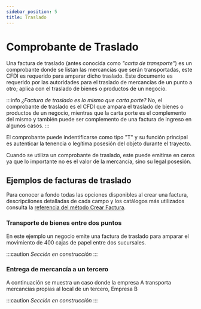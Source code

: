```yaml
---
sidebar_position: 5
title: Traslado
---
```


# Comprobante de Traslado

Una factura de traslado (antes conocida como _"carta de transporte"_) es un comprobante donde se listan las mercancías que serán transportadas, este CFDI es requerido para amparar dicho traslado.
Este documento es requerido por las autoridades para el traslado de mercancías de un punto a otro; aplica con el traslado de bienes o productos de un negocio.

:::info *¿Factura de traslado es lo mismo que carta porte?*
No, el comprobante de traslado es el CFDI que ampara el traslado de bienes o productos de un negocio, mientras que la carta porte es el complemento del mismo y también puede ser complemento de una factura de ingreso en algunos casos.
:::

El comprobante puede indentificarse como tipo "T" y su función principal es autenticar la tenencia o legítima posesión del objeto durante el trayecto.

Cuando se utiliza un comprobante de traslado, este puede emitirse en ceros ya que lo importante no es el valor de la mercancía, sino su legal posesión.

## Ejemplos de facturas de traslado

Para conocer a fondo todas las opciones disponibles al crear una factura, descripciiones
detalladas de cada campo y los catálogos más utilizados consulta la
[referencia del método Crear Factura](/api/#operation/createInvoice).

### Transporte de bienes entre dos puntos
En este ejemplo un negocio emite una factura de traslado para amparar el movimiento de 400 cajas de papel entre dos sucursales.

:::caution *Sección en construcción*
:::

### Entrega de mercancía a un tercero
A continuación se muestra un caso donde la empresa A transporta mercancías propias al local de un tercero, Empresa B

:::caution *Sección en construcción*
:::

